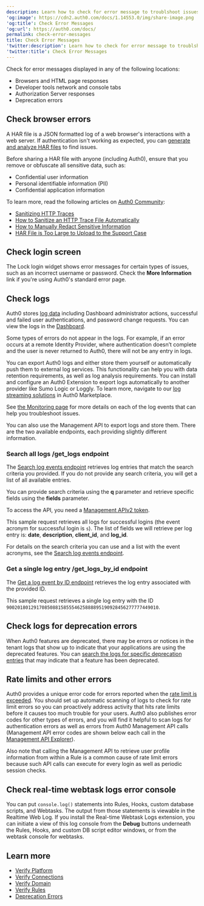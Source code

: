 ```yaml
---
description: Learn how to check for error message to troublshoot issues
'og:image': https://cdn2.auth0.com/docs/1.14553.0/img/share-image.png
'og:title': Check Error Messages
'og:url': https://auth0.com/docs/
permalink: check-error-messages
title: Check Error Messages
'twitter:description': Learn how to check for error message to troublshoot issues
'twitter:title': Check Error Messages
---
```

Check for error messages displayed in any of the following locations:

* Browsers and HTML page responses
* Developer tools network and console tabs
* <Tooltip tip="Authorization Server: Centralized server that contributes to defining the boundaries of a user’s access. For example, your authorization server can control the data, tasks, and features available to a user." cta="View Glossary" href="/glossary?term=Authorization+Server">Authorization Server</Tooltip> responses
* Deprecation errors

## Check browser errors

A HAR file is a JSON formatted log of a web browser's interactions with a web server. If authentication isn't working as expected, you can [generate and analyze HAR files](/troubleshoot/troubleshooting-tools/generate-and-analyze-har-files) to find issues.

<Warning>

Before sharing a HAR file with anyone (including Auth0), ensure that you remove or obfuscate all sensitive data, such as:

* Confidential user information
* Personal identifiable information (PII)
* Confidential application information

To learn more, read the following articles on [Auth0 Community](https://community.auth0.com):

* [Sanitizing HTTP Traces](https://community.auth0.com/t/sanitizing-http-traces/119488)
* [How to Sanitize an HTTP Trace File Automatically](https://community.auth0.com/t/how-to-sanitize-a-http-trace-file-automatically/120583)
* [How to Manually Redact Sensitive Information](https://community.auth0.com/t/how-to-manually-redact-sensitive-information/122554)
* [HAR File is Too Large to Upload to the Support Case](https://community.auth0.com/t/har-file-is-too-large-to-upload-to-the-support-case/122488)

</Warning>

## Check login screen

The Lock login widget shows error messages for certain types of issues, such as an incorrect username or password. Check the **More Information** link if you're using Auth0's standard error page.

## Check logs

Auth0 stores [log data](/deploy-monitor/logs) including Dashboard administrator actions, successful and failed user authentications, and password change requests. You can view the logs in the [Dashboard](https://manage.auth0.com/#/logs).

Some types of errors do not appear in the logs. For example, if an error occurs at a remote <Tooltip tip="Identity Provider (IdP): Service that stores and manages digital identities." cta="View Glossary" href="/glossary?term=Identity+Provider">Identity Provider</Tooltip>, where authentication doesn’t complete and the user is never returned to Auth0, there will not be any entry in logs.

You can export Auth0 logs and either store them yourself or automatically push them to external log services. This functionality can help you with data retention requirements, as well as log analysis requirements. You can install and configure an Auth0 Extension to export logs automatically to another provider like Sumo Logic or Loggly. To learn more, navigate to our [log streaming solutions](https://marketplace.auth0.com/features/log-streaming) in Auth0 Marketplace.

<Callout icon="file-lines" color="#0EA5E9" iconType="regular">

See [the Monitoring page](/deploy-monitor/monitor) for more details on each of the log events that can help you troubleshoot issues.

</Callout>

You can also use the <Tooltip tip="Management API: A product to allow customers to perform administrative tasks." cta="View Glossary" href="/glossary?term=Management+API">Management API</Tooltip> to export logs and store them. There are the two available endpoints, each providing slightly different information.

### Search all logs /get_logs endpoint

The [Search log events endpoint](https://auth0.com/docs/api/management/v2#!/Logs/get_logs) retrieves log entries that match the search criteria you provided. If you do not provide any search criteria, you will get a list of all available entries.

You can provide search criteria using the **q** parameter and retrieve specific fields using the **fields** parameter.

To access the API, you need a [Management APIv2 token](https://auth0.com/docs/api/management/v2/tokens).

This sample request retrieves all logs for successful logins (the event acronym for successful login is `s`). The list of fields we will retrieve per log entry is: **date**, **description**, **client_id**, and **log_id**.

For details on the search criteria you can use and a list with the event acronyms, see the [Search log events endpoint](https://auth0.com/docs/api/management/v2#!/Logs/get_logs).

### Get a single log entry /get_logs_by_id endpoint

The [Get a log event by ID endpoint](https://auth0.com/docs/api/management/v2#!/Logs/get_logs_by_id) retrieves the log entry associated with the provided ID.

This sample request retrieves a single log entry with the ID `90020180129170850881585554625888895190928456277777449010`.

## Check logs for deprecation errors

When Auth0 features are deprecated, there may be errors or notices in the tenant logs that show up to indicate that your applications are using the deprecated features. You can [search the logs for specific deprecation entries](/troubleshoot/basic-issues/check-deprecation-errors) that may indicate that a feature has been deprecated.

## Rate limits and other errors

Auth0 provides a unique error code for errors reported when the [rate limit is exceeded](/troubleshoot/customer-support/operational-policies/rate-limit-policy). You should set up automatic scanning of logs to check for rate limit errors so you can proactively address activity that hits rate limits before it causes too much trouble for your users. Auth0 also publishes error codes for other types of errors, and you will find it helpful to scan logs for authentication errors as well as errors from Auth0 Management API calls (Management API error codes are shown below each call in the [Management API Explorer](https://auth0.com/docs/api/management/v2)).

Also note that calling the Management API to retrieve user profile information from within a Rule is a common cause of rate limit errors because such API calls can execute for every login as well as periodic session checks.

## Check real-time webtask logs error console

You can put `console.log()` statements into Rules, Hooks, custom database scripts, and Webtasks. The output from those statements is viewable in the Realtime Web Log. If you install the Real-time Webtask Logs extension, you can initiate a view of this log console from the **Debug** buttons underneath the Rules, Hooks, and custom DB script editor windows, or from the webtask console for webtasks.

## Learn more

* [Verify Platform](/troubleshoot/basic-issues/verify-platform)
* [Verify Connections](/troubleshoot/basic-issues/verify-connections)
* [Verify Domain](/troubleshoot/basic-issues/verify-domain)
* [Verify Rules](/troubleshoot/basic-issues/verify-rules)
* [Deprecation Errors](/troubleshoot/basic-issues/check-deprecation-errors)